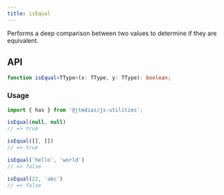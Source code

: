 ```yaml
---
title: isEqual
---
```

Performs a deep comparison between two values to determine if they are equivalent.

## API

```typescript
function isEqual<TType>(x: TType, y: TType): boolean;
```

### Usage

```typescript
import { has } from '@jtmdias/js-utilities';

isEqual(null, null)
// => true

isEqual([], [])
// => true

isEqual('hello', 'world')
// => false

isEqual(22, 'abc')
// => false
```

